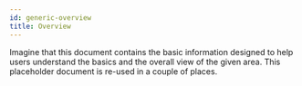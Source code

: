 ```yaml
---
id: generic-overview
title: Overview
---
```


Imagine that this document contains the basic information designed to help users
understand the basics and the overall view of the given area. This placeholder document is re-used in a couple of places. 